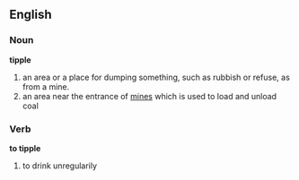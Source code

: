 ==English==

=== Noun ===
'''tipple'''
# an area or a place for dumping something, such as rubbish or refuse, as from a mine.
# an area near the entrance of [[mine]]s which is used to load and unload coal

=== Verb ===
'''to tipple'''
# to drink unregularily